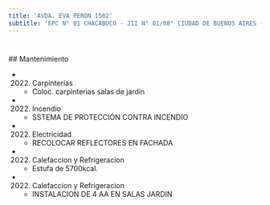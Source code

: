 ```yaml
---
title: 'AVDA. EVA PERON 1502'
subtitle: 'EPC N° 01 CHACABUCO - JII N° 01/08° CIUDAD DE BUENOS AIRES - CENS N° 30'
---
```


#


 ## Mantenimiento

*  (2022) Carpinterías 
    + Coloc. carpinterias salas de jardin

*  (2022) Incendio 
    + SSTEMA DE PROTECCIÓN CONTRA INCENDIO

*  (2022) Electricidad 
    + RECOLOCAR REFLECTORES EN FACHADA

*  (2022) Calefaccion y Refrigeracion 
    + Estufa de 5700kcal.

*  (2022) Calefaccion y Refrigeracion 
    + INSTALACION DE 4 AA EN SALAS JARDIN



